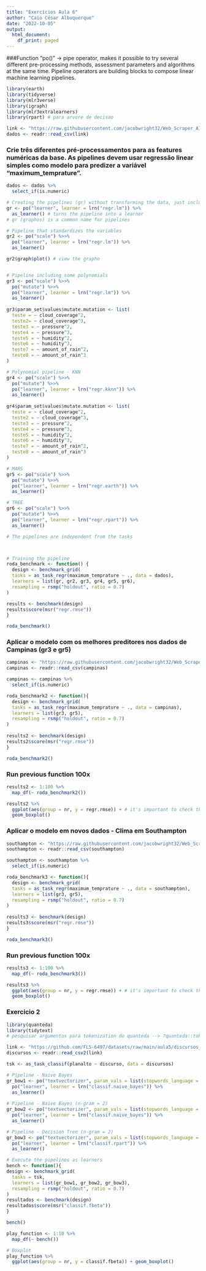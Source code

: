 ---
title: "Exercícios Aula 6"
author: "Caio César Albuquerque"
date: "2022-10-05"
output:
  html_document:
    df_print: paged
---
###Function "po()" -> pipe operator, makes it possible to try several different pre-processing methods, assessment parameters and algorithms at the same time. Pipeline operators are building blocks to compose linear machine learning pipelines.


```{r}
library(earth)
library(tidyverse)
library(mlr3verse)
library(igraph)
library(mlr3extralearners)
library(rpart) # para arvore de decisao
```


```{r}
link <- "https://raw.githubusercontent.com/jacobwright32/Web_Scraper_AI_Core_Project/bb4865ae568e23ab8fadb6ea58cf117df2164ef3/web%20scraping/Cleaned%20Data/Brazil_Sao%20Bernardo%20Do%20Campo_Cleaned.csv"
dados <- readr::read_csv(link)
```

### Crie três diferentes pré-processamentos para as features numéricas da base. As pipelines devem usar regressão linear simples como modelo para predizer a variável "maximum_temprature".
```{r}
dados <- dados %>% 
  select_if(is.numeric)

# Creating the pipelines (gr) without transforming the data, just including a linear model.
gr <- po("learner", learner = lrn("regr.lm")) %>% 
  as_learner() # turns the pipeline into a learner
# gr (graphos) is a common name for pipelines

# Pipeline that standardizes the variables
gr2 <- po("scale") %>>% 
  po("learner", learner = lrn("regr.lm")) %>% 
  as_learner()

gr2$graph$plot() # view the grapho


# Pipeline including some polynomials
gr3 <- po("scale") %>>% 
  po("mutate") %>>% 
  po("learner", learner = lrn("regr.lm")) %>% 
  as_learner()
 
gr3$param_set$values$mutate.mutation <- list(
  teste = ~ cloud_coverage^2,
  teste2= ~ cloud_coverage^3,
  teste3 = ~ pressure^2,
  teste4 = ~ pressure^3,
  teste5 = ~ humidity^2,
  teste6 = ~ humidity^3,
  teste7 = ~ amount_of_rain^2,
  teste8 = ~ amount_of_rain^3
)

# Polynomial pipeline - KNN
gr4 <- po("scale") %>>% 
  po("mutate") %>>% 
  po("learner", learner = lrn("regr.kknn")) %>% 
  as_learner()
 
gr4$param_set$values$mutate.mutation <- list(
  teste = ~ cloud_coverage^2,
  teste2 = ~ cloud_coverage^3,
  teste3 = ~ pressure^2,
  teste4 = ~ pressure^3,
  teste5 = ~ humidity^2,
  teste6 = ~ humidity^3,
  teste7 = ~ amount_of_rain^2,
  teste8 = ~ amount_of_rain^3
)

# MARS
gr5 <- po("scale") %>>%
  po("mutate") %>>%
  po("learner", learner = lrn("regr.earth")) %>% 
  as_learner()

# TREE
gr6 <- po("scale") %>>%
  po("mutate") %>>%
  po("learner", learner = lrn("regr.rpart")) %>% 
  as_learner()

# The pipelines are independent from the tasks



# Training the pipeline
roda_benchmark <- function() {
  design <- benchmark_grid(
  tasks = as_task_regr(maximum_temprature ~ ., data = dados),
  learners = list(gr, gr2, gr3, gr4, gr5, gr6),
  resampling = rsmp("holdout", ratio = 0.7)
)

results <- benchmark(design)
results$score(msr("regr.rmse"))
}

roda_benchmark()
```


### Aplicar o modelo com os melhores preditores nos dados de Campinas (gr3 e gr5)
```{r}
campinas <- "https://raw.githubusercontent.com/jacobwright32/Web_Scraper_AI_Core_Project/bb4865ae568e23ab8fadb6ea58cf117df2164ef3/web%20scraping/Cleaned%20Data/Brazil_Sao%20Bernardo%20Do%20Campo_Cleaned.csv"
campinas <- readr::read_csv(campinas)

campinas <- campinas %>% 
  select_if(is.numeric)

roda_benchmark2 <- function(){
  design <- benchmark_grid(
  tasks = as_task_regr(maximum_temprature ~ ., data = campinas),
  learners = list(gr3, gr5),
  resampling = rsmp("holdout", ratio = 0.7)
)
  
results2 <- benchmark(design)
results2$score(msr("regr.rmse"))
}

roda_benchmark2()
```

### Run previous function 100x
```{r}
results2 <- 1:100 %>% 
  map_df(~ roda_benchmark2())

results2 %>% 
  ggplot(aes(group = nr, y = regr.rmse)) + # it's important to check the data results to select the variables 
  geom_boxplot()
```

### Aplicar o modelo em novos dados - Clima em Southampton
```{r}
southampton <- "https://raw.githubusercontent.com/jacobwright32/Web_Scraper_AI_Core_Project/master/web%20scraping/Cleaned%20Data/United%20Kingdom_Southampton_Cleaned.csv"
southampton <- readr::read_csv(southampton)

southampton <- southampton %>% 
  select_if(is.numeric)

roda_benchmark3 <- function(){
  design <- benchmark_grid(
  tasks = as_task_regr(maximum_temprature ~ ., data = southampton),
  learners = list(gr3, gr5),
  resampling = rsmp("holdout", ratio = 0.7)
)
  
results3 <- benchmark(design)
results3$score(msr("regr.rmse"))
}

roda_benchmark3()
```

### Run previous function 100x
```{r}
results3 <- 1:100 %>% 
  map_df(~ roda_benchmark3())

results3 %>% 
  ggplot(aes(group = nr, y = regr.rmse)) + # it's important to check the data results to select the variables 
  geom_boxplot()
```



### Exercicio 2
```{r}
library(quanteda)
library(tidytext)
# pesquisar argumentos para tokenization do quanteda --> ?quanteda::tokens
```

```{r}
link <- "https://github.com/FLS-6497/datasets/raw/main/aula5/discursos_presidenciais.csv"
discursos <- readr::read_csv2(link) 
```


```{r}
tsk <- as_task_classif(planalto ~ discurso, data = discursos)

# Pipeline - Naive Bayes
gr_bow1 <- po("textvectorizer", param_vals = list(stopwords_language = "pt"), remove_punct = TRUE, remove_numbers = TRUE, remove_symbols = TRUE, min_termfreq = 20) %>>%
  po("learner", learner = lrn("classif.naive_bayes")) %>% 
  as_learner()
 
# Pipeline - Naive Bayes (n-gram = 2)
gr_bow2 <- po("textvectorizer", param_vals = list(stopwords_language = "pt"), remove_punct = TRUE, remove_numbers = TRUE, remove_symbols = TRUE, min_termfreq = 20, n = 2) %>>%
  po("learner", learner = lrn("classif.naive_bayes")) %>% 
  as_learner()

# Pipeline - Decision Tree (n-gram = 2)
gr_bow3 <- po("textvectorizer", param_vals = list(stopwords_language = "pt"), remove_punct = TRUE, remove_numbers = TRUE, remove_symbols = TRUE, min_termfreq = 20, n = 2) %>>%
  po("learner", learner = lrn("classif.rpart")) %>% 
  as_learner()

# Execute the pipelines as learners
bench <- function(){
design <- benchmark_grid(
  tasks = tsk,
  learners = list(gr_bow1, gr_bow2, gr_bow3),
  resampling = rsmp("holdout", ratio = 0.7)
)
resultados <- benchmark(design)
resultados$score(msr("classif.fbeta"))
}

bench()

play_function <- 1:10 %>% 
  map_df(~ bench())

# Boxplot
play_function %>% 
  ggplot(aes(group = nr, y = classif.fbeta)) + geom_boxplot()
```

